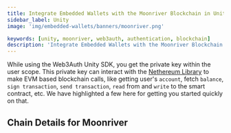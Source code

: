 ```yaml
---
title: Integrate Embedded Wallets with the Moonriver Blockchain in Unity
sidebar_label: Unity
image: 'img/embedded-wallets/banners/moonriver.png'

keywords: [unity, moonriver, web3auth, authentication, blockchain]
description: 'Integrate Embedded Wallets with the Moonriver Blockchain in Unity | Embedded Wallets'
---
```



While using the Web3Auth Unity SDK, you get the private key within the user scope. This private key can interact with the [Nethereum Library](https://nethereum.com/) to make EVM based blockchain calls, like getting user's `account`, fetch `balance`, `sign transaction`, `send transaction`, `read` from and `write` to the smart contract, etc. We have highlighted a few here for getting you started quickly on that.

## Chain Details for Moonriver

<ChainDetailsMoonriver />

<EVMInteraction />
